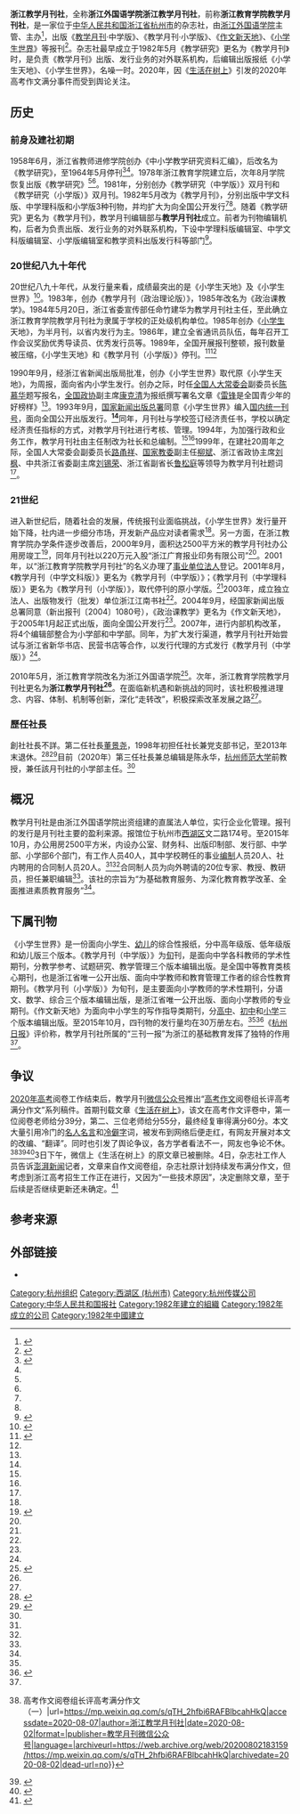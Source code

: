 {{Infobox organization
|name = 浙江外国语学院浙江教学月刊社
|image = 浙江教学月刊社.png
|abbreviation = 教学月刊社
|formation = 1982年5月
|type = 杂志社
|purpose = 为基础教育服务、为深化教育教学改革、全面推进素质教育服务
|headquarters = {{PRC}}[[浙江省|浙江省]][[杭州市|杭州市]][[西湖区_(杭州市)|西湖区]]文二路174号
|language = 汉语
|leader_title = 社长兼总编辑
|leader_name = 陈永华<ref name="陈永华official">（圖）{{cite news|title=浙外学人：浙江教学月刊社陈永华教授|date=2018年12月21日|author=王文莹|publisher=[[浙江外国语学院|浙江外国语学院]]宣传部|url=http://www.zisu.edu.cn/info/1021/5371.htm|archiveurl=https://web.archive.org/web/20200823143533/http://www.zisu.edu.cn/info/1021/5371.htm|archivedate=2020-08-23|8=|accessdate=2020-08-23|dead-url=no}}</ref>
|parent_organization = [[浙江外国语学院|浙江外国语学院]]
|num_staff = 40人
|website = {{URL|http://www.jxyk.com}}
|remarks = <!-- 注释 -->
}}
'''浙江教学月刊社'''，全称'''浙江外国语学院浙江教学月刊社'''，前称'''浙江教育学院教学月刊社'''，是一家位于[[中华人民共和国|中华人民共和国]][[浙江省|浙江省]][[杭州市|杭州市]]的杂志社，由[[浙江外国语学院|浙江外国语学院]]主管、主办<ref name=":2">{{Cite news|url=https://www.thepaper.cn/newsDetail_forward_8571839|title=披露浙江高考满分作文《生活在树上》后又删文，教学月刊回应|author=朱轩 俞露|date=2020-08-04|work=澎湃新闻|publisher=|accessdate=2020-08-07|language=|format=|archive-date=2020-08-04|archive-url=https://web.archive.org/web/20200804180110/https://www.thepaper.cn/newsDetail_forward_8571839|dead-url=no}}</ref>，出版《[[教学月刊|教学月刊]]·中学版》、《教学月刊·小学版》、《[[作文新天地|作文新天地]]》、《[[小学生世界|小学生世界]]》等报刊<ref name="#1">{{Cite news|url=https://hzdaily.hangzhou.com.cn/hzrb/html/2010-12/23/content_990774.htm|title=教学月刊社“约请”中小学校长|author=罗树范 张向瑜|date=2010-12-23|work=杭州日报|publisher=|accessdate=2020-08-08|language=|format=}}</ref>。杂志社最早成立于1982年5月《教学研究》更名为《教学月刊》时，是负责《教学月刊》出版、发行业务的对外联系机构，后编辑出版报纸《小学生天地》、《小学生世界》，名噪一时。2020年，因《[[生活在树上|生活在树上]]》引发的2020年高考作文满分事件而受到舆论关注。

== 历史 ==

=== 前身及建社初期 ===
1958年6月，浙江省教师进修学院创办《中小学教学研究资料汇编》，后改名为《教学研究》，至1964年5月停刊<ref name=":3">{{Cite book|title=第一编 历史沿革 第二章 浙江教育学院恢复发展（1978—2001年） 第一节 恢复（1978—1987年）|last=浙江外国语学院校志编纂委员会|first=|publisher=浙江教育出版社|year=2015-10|isbn=7-5536-3814-5|location=杭州|pages=8|work=浙江外国语学院志 1955-2014}}</ref><ref name=":1" />{{Rp|437}}。1978年浙江教育学院建立后，次年8月学院恢复出版《教学研究》<ref name=":3" /><ref name=":1" />{{Rp|437}}。1981年，分别创办《教学研究（中学版）》双月刊和《教学研究（小学版）》双月刊。1982年5月改为《教学月刊》，分别出版中学文科版、中学理科版和小学版3种刊物，并均扩大为向全国公开发行<ref name=":3" /><ref name=":1" />{{Rp|437}}。随着《教学研究》更名为《教学月刊》，教学月刊编辑部与'''教学月刊社'''成立。前者为刊物编辑机构，后者为负责出版、发行业务的对外联系机构，下设中学理科版编辑室、中学文科版编辑室、小学版编辑室和教学资料出版发行科等部门<ref name=":666">{{Cite book|title=第十编 社会服务 第六章 浙江教学月刊社 第二节 经营管理|last=浙江外国语学院校志编纂委员会|first=|publisher=浙江教育出版社|year=2015-10|isbn=7-5536-3814-5|location=杭州|pages=438-440|work=浙江外国语学院志 1955-2014}}</ref>{{Rp|438}}。

=== 20世纪八九十年代 ===
20世纪八九十年代，从发行量来看，成绩最突出的是《小学生天地》及《小学生世界》<ref name=":233">{{Cite book|title=第十编 社会服务 第六章 浙江教学月刊社 第三节 办社成果|last=浙江外国语学院校志编纂委员会|first=|publisher=浙江教育出版社|year=2015-10|isbn=7-5536-3814-5|location=杭州|pages=440-443|work=浙江外国语学院志 1955-2014}}</ref>{{Rp|440}}。1983年，创办《教学月刊（政治理论版）》，1985年改名为《政治课教学》。1984年5月20日，浙江省委宣传部任命竹建华为教学月刊社主任，至此确立浙江教育学院教学月刊社为隶属于学校的正处级机构单位。1985年创办《[[小学生|小学生]]天地》，为半月刊，以省内发行为主。1986年，建立全省通讯员队伍，每年召开工作会议奖励优秀导读员、优秀发行员等。1989年，全国开展报刊整顿，报刊数量被压缩，《小学生天地》和《教学月刊（小学版）》停刊。<ref name=":1">{{Cite book|title=第十编 社会服务 第六章 浙江教学月刊社 第一节 概述|last=浙江外国语学院校志编纂委员会|first=|publisher=浙江教育出版社|year=2015-10|isbn=7-5536-3814-5|location=杭州|pages=437-438|work=浙江外国语学院志 1955-2014}}</ref>{{Rp|437}}<ref name=":666" />{{Rp|438}}

1990年9月，经浙江省新闻出版局批准，创办《小学生世界》取代原《小学生天地》，为周报，面向省内小学生发行。创办之际，时任[[全国人民代表大会常务委员会|全国人大常委会]]副委员长[[陈慕华|陈慕华]]题写报名，[[中国人民政治协商会议全国委员会|全国政协]]副主席[[康克清|康克清]]为报纸撰写署名文章《[[雷锋|雷锋]]是全国青少年的好榜样》<ref name=":233" />{{Rp|442}}。1993年9月，[[中华人民共和国新闻出版总署|国家新闻出版总署]]同意《小学生世界》编入[[国内统一刊号|国内统一刊号]]，面向全国公开出版发行。'''<ref name=":1" />{{Rp|437}}'''同年，月刊社与学校签订经济责任书，学校以确定经济责任指标的方式，对教学月刊社进行考核、管理。1994年，为加强行政和业务工作，教学月刊社由主任制改为社长和总编制。<ref name=":1" />{{Rp|437}}<ref name=":666" />{{Rp|438}}1999年，在建社20周年之际，全国人大常委会副委员长[[路甬祥|路甬祥]]、[[中华人民共和国教育部|国家教委]]副主任[[柳斌_(1937年)|柳斌]]、浙江省政协主席[[刘枫|刘枫]]、中共浙江省委副主席[[刘锡荣|刘锡荣]]、浙江省副省长[[鲁松庭|鲁松庭]]等领导为教学月刊社题词<ref name=":233" />{{Rp|442}}。

=== 21世纪 ===
进入新世纪后，随着社会的发展，传统报刊业面临挑战，《小学生世界》发行量开始下降，社内进一步细分市场，开发新产品应对读者需求<ref name=":233" />{{Rp|440}}。另一方面，在浙江教育学院办学条件逐步改善后，2000年9月，面积达2500平方米的教学月刊社办公用房竣工<ref>{{Cite book|title=第一编 历史沿革 第二章 浙江教育学院恢复发展（1978—2001年） 第三节 壮大（1993—2001年）|last=浙江外国语学院校志编纂委员会|first=|publisher=浙江教育出版社|year=2015-10|isbn=7-5536-3814-5|location=杭州|pages=14|work=浙江外国语学院志 1955-2014}}</ref>，同年月刊社以220万元入股“浙江广育报业印务有限公司”<ref name=":666" />{{Rp|438}}。2001年，以“浙江教育学院教学月刊社”的名义办理了[[事业单位|事业单位]][[法人|法人]]登记。2001年8月，《教学月刊（中学文科版）》更名为《教学月刊（中学版）》；《教学月刊（中学理科版）》更名为《教学月刊（小学版）》，取代停刊的原小学版。<ref name=":1" />{{Rp|437-438}}2003年，成立独立法人、出版物发行（批发）单位浙江江南书社<ref name=":666" />{{Rp|438}}。2004年9月，经国家新闻出版总署同意（新出报刊〔2004〕1080号），《政治课教学》更名为《作文新天地》，于2005年1月起正式出版，面向全国公开发行<ref name=":1" />{{Rp|438}}。2007年，进行内部机构改革，将4个编辑部整合为小学部和中学部。同年，为扩大发行渠道，教学月刊社开始尝试与浙江省新华书店、民营书店等合作，以发行代理的方式发行《教学月刊（中学版）》<ref name=":666" />{{Rp|439-440}}。

2010年5月，浙江教育学院改名为浙江外国语学院<ref>{{Cite book|title=第一编 历史沿革 第四章 浙江外国语学院成立及发展（2010—2014年）|last=浙江外国语学院校志编纂委员会|first=|publisher=浙江教育出版社|year=2015-10|isbn=7-5536-3814-5|location=杭州|pages=23|work=浙江外国语学院志 1955-2014}}</ref>。次年，浙江教育学院教学月刊社更名为'''浙江教学月刊社<ref name=":1" />'''{{Rp|438}}。在面临新机遇和新挑战的同时，该社积极推进理念、内容、体制、机制等创新，深化“走转改”，积极探索改革发展之路<ref name=":22" />。

===歷任社長===
創社社長不詳。第二任社長[[董景尧|董景尧]]，1998年初担任社长兼党支部书记，至2013年末退休。<ref>{{cite news|title=“博通”系列讲座启动，老社长首讲刊社发展史|date=2019-11-20|author=|publisher=浙江教学月刊社|url=http://www.jxyk.com/info/1252/1801.htm|archiveurl=https://web.archive.org/web/20200823145917/http://www.jxyk.com/info/1252/1801.htm|archivedate=2020-08-23|8=|accessdate=2020-08-23|dead-url=no}}</ref><ref>{{cite news|title=砥砺奋进四十载，扬帆奋楫谋新篇 ——浙江教学月刊社“月刊情 教育心 出版梦”建社40周年回顾与展望座谈会隆重举行|date=2019-12-31|author=|publisher=[[浙江教学月刊社|浙江教学月刊社]]搜狐號|url=https://www.sohu.com/a/363944260_120056207|archiveurl=https://web.archive.org/web/20200823141555/https://www.sohu.com/a/363944260_120056207|archivedate=2020-08-23|8=|accessdate=2020-08-23|dead-url=no}}</ref>目前（2020年）第三任社長兼总编辑是陈永华，[[杭州师范大学|杭州师范大学]]前教授，兼任該月刊社的小学部主任。<ref name="陈永华official"/>

== 概况 ==
教学月刊社是由浙江外国语学院出资组建的直属法人单位，实行企业化管理。报刊的发行是月刊社主要的盈利来源。报馆位于杭州市[[西湖区_(杭州市)|西湖区]]文二路174号。至2015年10月，办公用房2500平方米，内设办公室、财务科、出版印制部、发行部、中学部、小学部6个部门，有工作人员40人，其中学校聘任的事业[[编制|编制]]人员20人、社内聘用的合同制人员20人。<ref name=":1" />{{Rp|438}}<ref name=":233" />{{Rp|440}}合同制人员为向外聘请的20位专家、教授、教研员，担任兼职编辑<ref name=":22" />。该社的宗旨为“为基础教育服务、为深化教育教学改革、全面推进素质教育服务”<ref name=":22" />。

== 下属刊物 ==
《小学生世界》是一份面向小学生、[[幼儿|幼儿]]的综合性报纸，分中高年级版、低年级版和幼儿版三个版本。《教学月刊（中学版）》为[[旬|旬]]刊，是面向中学各科教师的学术性期刊，分教学参考、试题研究、教学管理三个版本编辑出版。是全国中等教育类核心期刊，也是浙江省唯一公开出版、面向中学教师和教育管理工作者的综合性教育期刊。《教学月刊（小学版）》为旬刊，是主要面向小学教师的学术性期刊，分语文、数学、综合三个版本编辑出版，是浙江省唯一公开出版、面向小学教师的专业期刊。《作文新天地》为面向中小学生的写作指导类期刊，分[[高级中学|高中]]、[[初级中学|初中]]和[[小学|小学]]三个版本编辑出版。至2015年10月，四刊物的发行量均在30万册左右。<ref name=":1" />{{Rp|438}}<ref name=":22">{{Cite web|title=浙江教学月刊社简介|url=http://www.jxyk.com/gywm/bsjj1.htm|accessdate=2020-08-07|author=|date=|format=|publisher=浙江教学月刊社|language=|dead-url=no|archive-date=2020-02-02|archive-url=https://web.archive.org/web/20200202152353/http://www.jxyk.com/gywm/bsjj1.htm}}</ref>《[[杭州日报|杭州日报]]》评价称，教学月刊社所属的“三刊一报”为浙江的基础教育发挥了独特的作用<ref name="#1"/>。

== 争议 ==
{{Main|生活在树上}}[[2020年7月普通高等学校招生全国统一考试|2020年高考]]阅卷工作结束后，教学月刊[[微信公众号|微信公众号]]推出“[[普通高等学校招生全国统一考试|高考]][[作文|作文]]阅卷组长评高考满分作文”系列稿件。首期刊载文章《[[生活在树上|生活在树上]]》，该文在高考作文评卷中，第一位阅卷老师给分39分，第二、三位老师给分55分，最终经复审得满分60分。本文大量引用冷门的[[名流|名人]][[名言|名言]]和[[生僻字|冷僻字]]词，被发布到网络后便走红，有网友开展对本文的改编、“翻译”。同时也引发了舆论争议，各方学者看法不一，网友也争论不休。<ref name=":0">{{Cite web|title=重磅{{!}}高考作文阅卷组长评高考满分作文（一）|url=https://mp.weixin.qq.com/s/qTH_2hfbi6RAFBlbcahHkQ|accessdate=2020-08-07|author=浙江教学月刊社|date=2020-08-02|format=|publisher=教学月刊微信公众号|language=|archiveurl=https://web.archive.org/web/20200802183159/https://mp.weixin.qq.com/s/qTH_2hfbi6RAFBlbcahHkQ|archivedate=2020-08-02|dead-url=no}}</ref><ref name=":11">{{Cite news|url=https://baijiahao.baidu.com/s?id=1674423339870590703&wfr=spider&for=pc|title=《生活在树上》得了满分，要效仿吗？|author=姚晓丹|date=2020-08-08|work=光明日报|publisher=|accessdate=2020-08-08|language=|format=|archive-date=2020-10-05|archive-url=https://web.archive.org/web/20201005075325/https://baijiahao.baidu.com/s?id=1674423339870590703&wfr=spider&for=pc|dead-url=no}}</ref><ref name=":7">{{Cite news|url=http://epaper.zhoudaosh.com/html/2020-08/06/content_960634.html|title=嚆矢、振翮、孜孜矻矻……生僻词语“看晕”网友“老到和晦涩同在” 浙江高考满分作文吵翻天，你看得懂吗|author=李星言|date=2020-08-06|work=新闻晨报|publisher=|accessdate=2020-08-08|language=|format=|archive-date=2020-10-05|archive-url=https://web.archive.org/web/20201005075317/http://epaper.zhoudaosh.com/html/2020-08/06/content_960634.html|dead-url=no}}</ref>3日下午，微信上《生活在树上》的原文章已被删除。4日，杂志社工作人员告诉[[澎湃新闻|澎湃新闻]]记者，文章来自作文阅卷组，杂志社原计划持续发布满分作文，但考虑到浙江高考招生工作正在进行，又因为“一些技术原因”，决定删除文章，至于后续是否继续更新还未确定。<ref name=":4">{{Cite news|url=https://henan.china.com/news/hot/2020/0804/253096955.html|title=教学月刊回应披露高考满分作文 网友：可以这么写 但就只值30分|author=|date=2020-08-04|work=中华网河南|publisher=|accessdate=2020-08-07|language=|format=|archive-date=2020-10-05|archive-url=https://web.archive.org/web/20201005075310/https://henan.china.com/news/hot/2020/0804/253096955.html|dead-url=no}}</ref>

== 参考来源 ==
{{Reflist|30em}}

== 外部链接 ==
* {{官方网站|http://www.jxyk.com/index.htm}}

[[Category:杭州组织|Category:杭州组织]]
[[Category:西湖区_(杭州市)|Category:西湖区 (杭州市)]]
[[Category:杭州传媒公司|Category:杭州传媒公司]]
[[Category:中华人民共和国报社|Category:中华人民共和国报社]]
[[Category:1982年建立的組織|Category:1982年建立的組織]]
[[Category:1982年成立的公司|Category:1982年成立的公司]]
[[Category:1982年中國建立|Category:1982年中國建立]]